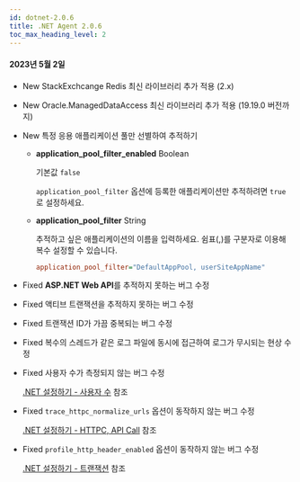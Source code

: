 ```yaml
---
id: dotnet-2.0.6
title: .NET Agent 2.0.6
toc_max_heading_level: 2
---
```


#### 2023년 5월 2일

- <Status>New</Status> StackExchcange Redis 최신 라이브러리 추가 적용 (2.x)

- <Status>New</Status> Oracle.ManagedDataAccess 최신 라이브러리 추가 적용 (19.19.0 버전까지)

- <Status>New</Status> 특정 응용 애플리케이션 풀만 선별하여 추적하기

  * **application_pool_filter_enabled** <span class='type'>Boolean</span>

    기본값 `false`
  
    `application_pool_filter` 옵션에 등록한 애플리케이션만 추적하려면 `true`로 설정하세요.

  * **application_pool_filter** <span class='type'>String</span>

    추적하고 싶은 애플리케이션의 이름을 입력하세요. 쉼표(,)를 구분자로 이용해 복수 설정할 수 있습니다.

    ```ini title='whatap.conf'
    application_pool_filter="DefaultAppPool, userSiteAppName"
    ```

- <Status>Fixed</Status> <b>ASP.NET Web API</b>를 추적하지 못하는 버그 수정

- <Status>Fixed</Status> 액티브 트랜잭션을 추적하지 못하는 버그 수정

- <Status>Fixed</Status> 트랜잭션 ID가 가끔 중복되는 버그 수정

- <Status>Fixed</Status> 복수의 스레드가 같은 로그 파일에 동시에 접근하여 로그가 무시되는 현상 수정

- <Status>Fixed</Status> 사용자 수가 측정되지 않는 버그 수정

  [.NET 설정하기 - 사용자 수](../../dotnet/agent-number-of-user) 참조

- <Status>Fixed</Status> <code>trace_httpc_normalize_urls</code> 옵션이 동작하지 않는 버그 수정

  [.NET 설정하기 - HTTPC, API Call](../../dotnet/agent-httpcapicall) 참조

- <Status>Fixed</Status> <code>profile_http_header_enabled</code> 옵션이 동작하지 않는 버그 수정

  [.NET 설정하기 - 트랜잭션](../../dotnet/agent-transaction.html) 참조